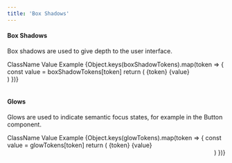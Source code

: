 ```yaml
---
title: 'Box Shadows'
---
```



#### Box Shadows

Box shadows are used to give depth to the user interface.

<Table className="f36-margin-bottom--l">
  <Table.Head>
    <Table.Row>
      <Table.Cell>ClassName</Table.Cell>
      <Table.Cell>Value</Table.Cell>
      <Table.Cell>Example</Table.Cell>
    </Table.Row>
  </Table.Head>
  <Table.Body>
    {Object.keys(boxShadowTokens).map(token => {
      const value = boxShadowTokens[token]
      return (
        <Table.Row key={token}>
          <Table.Cell>{token}</Table.Cell>
          <Table.Cell>
            <Tag>{value}</Tag>
          </Table.Cell>
          <Table.Cell>
            <div
              className={token}
              style={{
                borderRadius: '.25rem',
                width: '180px',
                height: '2.5rem',
              }}
            />
          </Table.Cell>
        </Table.Row>
      )
    })}
  </Table.Body>
</Table>

#### Glows

Glows are used to indicate semantic focus states, for example in the
Button component.

<Table className="f36-margin-bottom--l">
  <Table.Head>
    <Table.Row>
      <Table.Cell>ClassName</Table.Cell>
      <Table.Cell>Value</Table.Cell>
      <Table.Cell align="right">Example</Table.Cell>
    </Table.Row>
  </Table.Head>
  <Table.Body>
    {Object.keys(glowTokens).map(token => {
      const value = glowTokens[token]
      return (
        <Table.Row key={token}>
          <Table.Cell>{token}</Table.Cell>
          <Table.Cell>
            <Tag>{value}</Tag>
          </Table.Cell>
          <Table.Cell align="right">
            <div
              className={token}
              style={{
                borderRadius: '.25rem',
                width: '180px',
                height: '2.5rem',
              }}
            />
          </Table.Cell>
        </Table.Row>
      )
    })}
  </Table.Body>
</Table>
